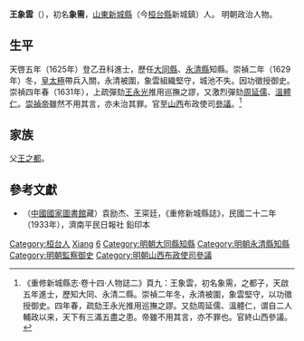 {{明清人物信息框
| 姓名 = 王象雲
| 原名 = 王象需
| 圖片名稱 = 
| 圖片大小 = 220px
| 圖片說明 = 
| 最高職務 = 山西布政使司參議
| 國家 = 大明
| 爵位 =
| 籍貫 = [[山東|山東]][[新城縣|新城縣]]
| 族裔 = 
| 字號 = 
| 室名 = 
| 諡號 = 
| 出生日期 = 生年不詳
| 出生地點 = 
| 逝世日期 = 卒年不詳
| 逝世地點 = 
| 墓葬 =
| 配偶 =
| 親屬 = 
| 出身 = 
*天啓五年乙丑科同進士出身
| 經歷 = 
| 著作 =
}}

'''王象雲'''（{{bd|？年||？年||catIdx=W王}}），初名'''象需'''，[[山東|山東]][[新城縣|新城縣]]（今[[桓台縣|桓台縣]]新城鎮）人。 明朝政治人物。

==生平==
天啓五年（1625年）登乙丑科進士，歷任[[大同縣|大同縣]]、[[永清縣|永清縣]]知縣。崇禎二年（1629年）冬，[[皇太極|皇太極]]帶兵入關，永清被圍，象雲組織堅守，城池不失。因功徵授御史。崇禎四年春（1631年），上疏彈劾[[王永光|王永光]]推用巡撫之謬，又激烈彈劾[[周延儒|周延儒]]、[[溫體仁|溫體仁]]。[[崇禎帝|崇禎帝]]雖然不用其言，亦未治其罪。官至[[山西|山西]]布政使司[[參議|參議]]。<ref>《重修新城縣志·卷十四·人物誌二》頁九：王象雲，初名象需，之都子，天啟五年進士，歷知大同、永清二縣。崇禎二年冬，永清被圍，象雲堅守，以功徵授御史。四年春，疏劾王永光推用巡撫之謬。又劾周延儒、溫體仁，谓自二人輔政以来，天下有三滿五盡之患。帝雖不用其言，亦不罪也。官終山西參議。</ref>

== 家族 ==
父[[王之都|王之都]]。

==參考文獻==
{{reflist}}
*（[[中國國家圖書館|中國國家圖書館]]藏）袁励杰、王寀廷，《重修新城縣誌》，民國二十二年（1933年），濟南平民日報社 鉛印本

{{天啓五年乙丑科殿試金榜}}
{{山東新城王氏}}

{{規範控制}}

{{DEFAULTSORT:Wang王}}
[[Category:桓台人|Category:桓台人]]
[[Category:王姓|Xiang]]
[[Category:新城王氏|6]]
[[Category:明朝大同縣知縣|Category:明朝大同縣知縣]]
[[Category:明朝永清縣知縣|Category:明朝永清縣知縣]]
[[Category:明朝監察御史|Category:明朝監察御史]]
[[Category:明朝山西布政使司參議|Category:明朝山西布政使司參議]]